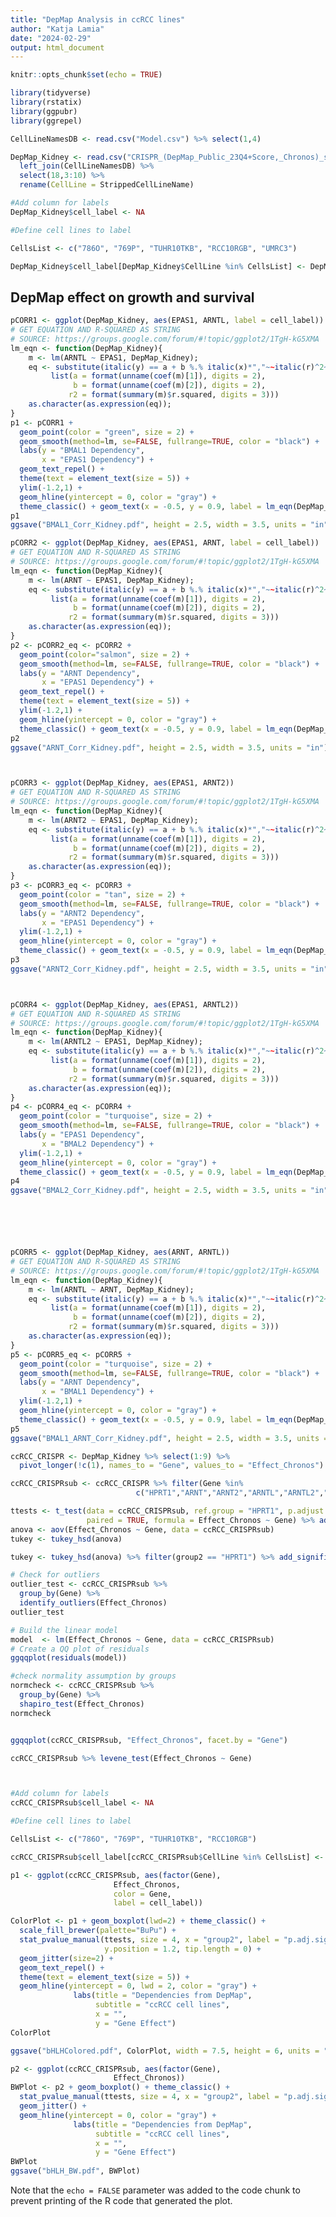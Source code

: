 ```yaml
---
title: "DepMap Analysis in ccRCC lines"
author: "Katja Lamia"
date: "2024-02-29"
output: html_document
---
```


```r
knitr::opts_chunk$set(echo = TRUE)
```

```r
library(tidyverse)
library(rstatix)
library(ggpubr)
library(ggrepel)

```


```r

CellLineNamesDB <- read.csv("Model.csv") %>% select(1,4)

DepMap_Kidney <- read.csv("CRISPR_(DepMap_Public_23Q4+Score,_Chronos)_subsetted.csv") %>% rename(ModelID = X) %>%
  left_join(CellLineNamesDB) %>%
  select(18,3:10) %>%
  rename(CellLine = StrippedCellLineName)

#Add column for labels
DepMap_Kidney$cell_label <- NA

#Define cell lines to label

CellsList <- c("786O", "769P", "TUHR10TKB", "RCC10RGB", "UMRC3")

DepMap_Kidney$cell_label[DepMap_Kidney$CellLine %in% CellsList] <- DepMap_Kidney$CellLine[DepMap_Kidney$CellLine %in% CellsList]


```

## DepMap effect on growth and survival

```r
pCORR1 <- ggplot(DepMap_Kidney, aes(EPAS1, ARNTL, label = cell_label))
# GET EQUATION AND R-SQUARED AS STRING
# SOURCE: https://groups.google.com/forum/#!topic/ggplot2/1TgH-kG5XMA
lm_eqn <- function(DepMap_Kidney){
    m <- lm(ARNTL ~ EPAS1, DepMap_Kidney);
    eq <- substitute(italic(y) == a + b %.% italic(x)*","~~italic(r)^2~"="~r2, 
         list(a = format(unname(coef(m)[1]), digits = 2),
              b = format(unname(coef(m)[2]), digits = 2),
             r2 = format(summary(m)$r.squared, digits = 3)))
    as.character(as.expression(eq));
}
p1 <- pCORR1 + 
  geom_point(color = "green", size = 2) + 
  geom_smooth(method=lm, se=FALSE, fullrange=TRUE, color = "black") +
  labs(y = "BMAL1 Dependency",
       x = "EPAS1 Dependency") +
  geom_text_repel() +
  theme(text = element_text(size = 5)) +
  ylim(-1.2,1) +
  geom_hline(yintercept = 0, color = "gray") +
  theme_classic() + geom_text(x = -0.5, y = 0.9, label = lm_eqn(DepMap_Kidney), parse = TRUE)
p1
ggsave("BMAL1_Corr_Kidney.pdf", height = 2.5, width = 3.5, units = "in")

pCORR2 <- ggplot(DepMap_Kidney, aes(EPAS1, ARNT, label = cell_label))
# GET EQUATION AND R-SQUARED AS STRING
# SOURCE: https://groups.google.com/forum/#!topic/ggplot2/1TgH-kG5XMA
lm_eqn <- function(DepMap_Kidney){
    m <- lm(ARNT ~ EPAS1, DepMap_Kidney);
    eq <- substitute(italic(y) == a + b %.% italic(x)*","~~italic(r)^2~"="~r2, 
         list(a = format(unname(coef(m)[1]), digits = 2),
              b = format(unname(coef(m)[2]), digits = 2),
             r2 = format(summary(m)$r.squared, digits = 3)))
    as.character(as.expression(eq));
}
p2 <- pCORR2_eq <- pCORR2 +
  geom_point(color="salmon", size = 2) + 
  geom_smooth(method=lm, se=FALSE, fullrange=TRUE, color = "black") +
  labs(y = "ARNT Dependency",
       x = "EPAS1 Dependency") +
  geom_text_repel() +
  theme(text = element_text(size = 5)) +
  ylim(-1.2,1) +
  geom_hline(yintercept = 0, color = "gray") +
  theme_classic() + geom_text(x = -0.5, y = 0.9, label = lm_eqn(DepMap_Kidney), parse = TRUE)
p2
ggsave("ARNT_Corr_Kidney.pdf", height = 2.5, width = 3.5, units = "in")



pCORR3 <- ggplot(DepMap_Kidney, aes(EPAS1, ARNT2))
# GET EQUATION AND R-SQUARED AS STRING
# SOURCE: https://groups.google.com/forum/#!topic/ggplot2/1TgH-kG5XMA
lm_eqn <- function(DepMap_Kidney){
    m <- lm(ARNT2 ~ EPAS1, DepMap_Kidney);
    eq <- substitute(italic(y) == a + b %.% italic(x)*","~~italic(r)^2~"="~r2, 
         list(a = format(unname(coef(m)[1]), digits = 2),
              b = format(unname(coef(m)[2]), digits = 2),
             r2 = format(summary(m)$r.squared, digits = 3)))
    as.character(as.expression(eq));
}
p3 <- pCORR3_eq <- pCORR3 +
  geom_point(color = "tan", size = 2) + 
  geom_smooth(method=lm, se=FALSE, fullrange=TRUE, color = "black") +
  labs(y = "ARNT2 Dependency",
       x = "EPAS1 Dependency") +
  ylim(-1.2,1) +
  geom_hline(yintercept = 0, color = "gray") +
  theme_classic() + geom_text(x = -0.5, y = 0.9, label = lm_eqn(DepMap_Kidney), parse = TRUE)
p3
ggsave("ARNT2_Corr_Kidney.pdf", height = 2.5, width = 3.5, units = "in")



pCORR4 <- ggplot(DepMap_Kidney, aes(EPAS1, ARNTL2))
# GET EQUATION AND R-SQUARED AS STRING
# SOURCE: https://groups.google.com/forum/#!topic/ggplot2/1TgH-kG5XMA
lm_eqn <- function(DepMap_Kidney){
    m <- lm(ARNTL2 ~ EPAS1, DepMap_Kidney);
    eq <- substitute(italic(y) == a + b %.% italic(x)*","~~italic(r)^2~"="~r2, 
         list(a = format(unname(coef(m)[1]), digits = 2),
              b = format(unname(coef(m)[2]), digits = 2),
             r2 = format(summary(m)$r.squared, digits = 3)))
    as.character(as.expression(eq));
}
p4 <- pCORR4_eq <- pCORR4 +
  geom_point(color = "turquoise", size = 2) + 
  geom_smooth(method=lm, se=FALSE, fullrange=TRUE, color = "black") +
  labs(y = "EPAS1 Dependency",
       x = "BMAL2 Dependency") +
  ylim(-1.2,1) +
  geom_hline(yintercept = 0, color = "gray") +
  theme_classic() + geom_text(x = -0.5, y = 0.9, label = lm_eqn(DepMap_Kidney), parse = TRUE)
p4
ggsave("BMAL2_Corr_Kidney.pdf", height = 2.5, width = 3.5, units = "in")






pCORR5 <- ggplot(DepMap_Kidney, aes(ARNT, ARNTL))
# GET EQUATION AND R-SQUARED AS STRING
# SOURCE: https://groups.google.com/forum/#!topic/ggplot2/1TgH-kG5XMA
lm_eqn <- function(DepMap_Kidney){
    m <- lm(ARNTL ~ ARNT, DepMap_Kidney);
    eq <- substitute(italic(y) == a + b %.% italic(x)*","~~italic(r)^2~"="~r2, 
         list(a = format(unname(coef(m)[1]), digits = 2),
              b = format(unname(coef(m)[2]), digits = 2),
             r2 = format(summary(m)$r.squared, digits = 3)))
    as.character(as.expression(eq));
}
p5 <- pCORR5_eq <- pCORR5 +
  geom_point(color = "turquoise", size = 2) + 
  geom_smooth(method=lm, se=FALSE, fullrange=TRUE, color = "black") +
  labs(y = "ARNT Dependency",
       x = "BMAL1 Dependency") +
  ylim(-1.2,1) +
  geom_hline(yintercept = 0, color = "gray") +
  theme_classic() + geom_text(x = -0.5, y = 0.9, label = lm_eqn(DepMap_Kidney), parse = TRUE)
p5
ggsave("BMAL1_ARNT_Corr_Kidney.pdf", height = 2.5, width = 3.5, units = "in")

```



```r

ccRCC_CRISPR <- DepMap_Kidney %>% select(1:9) %>%
  pivot_longer(!c(1), names_to = "Gene", values_to = "Effect_Chronos")

ccRCC_CRISPRsub <- ccRCC_CRISPR %>% filter(Gene %in%
                            c("HPRT1","ARNT","ARNT2","ARNTL","ARNTL2","EPAS1","HIF1A"))

ttests <- t_test(data = ccRCC_CRISPRsub, ref.group = "HPRT1", p.adjust.method = "holm",
                 paired = TRUE, formula = Effect_Chronos ~ Gene) %>% add_significance()
anova <- aov(Effect_Chronos ~ Gene, data = ccRCC_CRISPRsub)
tukey <- tukey_hsd(anova)

tukey <- tukey_hsd(anova) %>% filter(group2 == "HPRT1") %>% add_significance()

# Check for outliers
outlier_test <- ccRCC_CRISPRsub %>% 
  group_by(Gene) %>%
  identify_outliers(Effect_Chronos)
outlier_test

# Build the linear model
model  <- lm(Effect_Chronos ~ Gene, data = ccRCC_CRISPRsub)
# Create a QQ plot of residuals
ggqqplot(residuals(model))

#check normality assumption by groups
normcheck <- ccRCC_CRISPRsub %>%
  group_by(Gene) %>%
  shapiro_test(Effect_Chronos)
normcheck


ggqqplot(ccRCC_CRISPRsub, "Effect_Chronos", facet.by = "Gene")

ccRCC_CRISPRsub %>% levene_test(Effect_Chronos ~ Gene)



#Add column for labels
ccRCC_CRISPRsub$cell_label <- NA

#Define cell lines to label

CellsList <- c("786O", "769P", "TUHR10TKB", "RCC10RGB")

ccRCC_CRISPRsub$cell_label[ccRCC_CRISPRsub$CellLine %in% CellsList] <- ccRCC_CRISPRsub$CellLine[ccRCC_CRISPRsub$CellLine %in% CellsList]

p1 <- ggplot(ccRCC_CRISPRsub, aes(factor(Gene), 
                       Effect_Chronos, 
                       color = Gene,
                       label = cell_label))

ColorPlot <- p1 + geom_boxplot(lwd=2) + theme_classic() +
  scale_fill_brewer(palette="BuPu") +
  stat_pvalue_manual(ttests, size = 4, x = "group2", label = "p.adj.signif",
                     y.position = 1.2, tip.length = 0) +
  geom_jitter(size=2) +
  geom_text_repel() +
  theme(text = element_text(size = 5)) +
  geom_hline(yintercept = 0, lwd = 2, color = "gray") +
              labs(title = "Dependencies from DepMap",
                   subtitle = "ccRCC cell lines",
                   x = "",
                   y = "Gene Effect") 
ColorPlot

ggsave("bHLHColored.pdf", ColorPlot, width = 7.5, height = 6, units = "in")

p2 <- ggplot(ccRCC_CRISPRsub, aes(factor(Gene), 
                       Effect_Chronos))
BWPlot <- p2 + geom_boxplot() + theme_classic() +
  stat_pvalue_manual(ttests, size = 4, x = "group2", label = "p.adj.signif", y.position = 1.2, tip.length = 0) +
  geom_jitter() +
  geom_hline(yintercept = 0, color = "gray") +
              labs(title = "Dependencies from DepMap",
                   subtitle = "ccRCC cell lines",
                   x = "",
                   y = "Gene Effect") 
BWPlot
ggsave("bHLH_BW.pdf", BWPlot)

```

Note that the `echo = FALSE` parameter was added to the code chunk to prevent printing of the R code that generated the plot.
